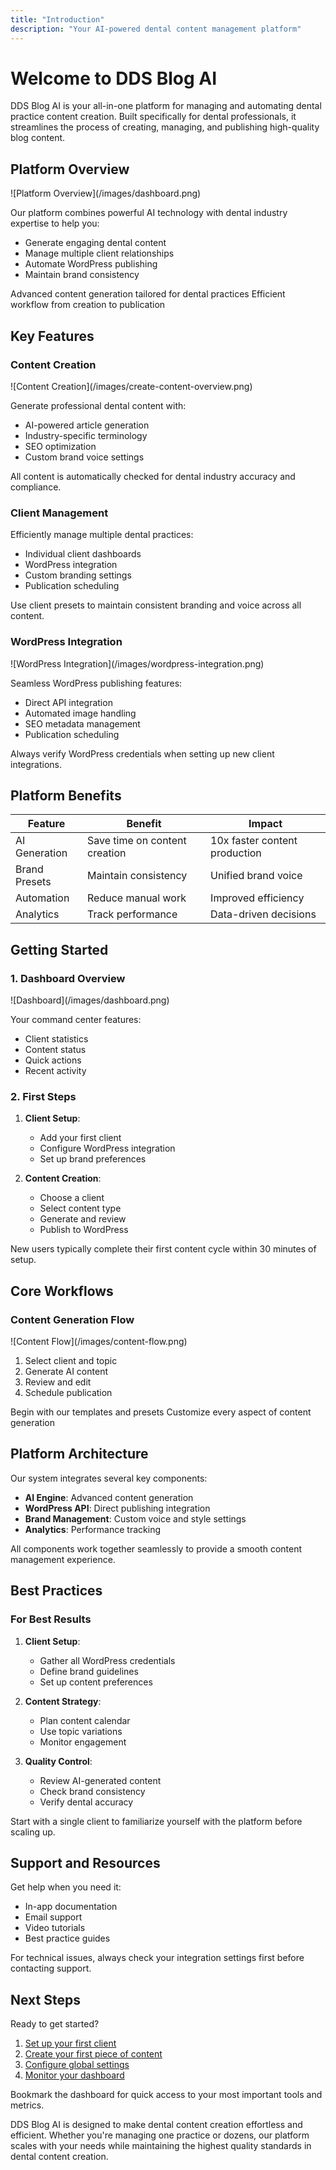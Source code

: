 ```yaml
---
title: "Introduction"
description: "Your AI-powered dental content management platform"
---
```


# Welcome to DDS Blog AI

DDS Blog AI is your all-in-one platform for managing and automating dental practice content creation. Built specifically for dental professionals, it streamlines the process of creating, managing, and publishing high-quality blog content.

## Platform Overview

<Frame>
  ![Platform Overview](/images/dashboard.png)
</Frame>

Our platform combines powerful AI technology with dental industry expertise to help you:
- Generate engaging dental content
- Manage multiple client relationships
- Automate WordPress publishing
- Maintain brand consistency

<CardGroup cols={2}>
  <Card title="AI-Powered" icon="robot">
    Advanced content generation tailored for dental practices
  </Card>
  
  <Card title="Streamlined" icon="arrows-to-circle">
    Efficient workflow from creation to publication
  </Card>
</CardGroup>

## Key Features

### Content Creation

<Frame>
  ![Content Creation](/images/create-content-overview.png)
</Frame>

Generate professional dental content with:
- AI-powered article generation
- Industry-specific terminology
- SEO optimization
- Custom brand voice settings

<Note>
  All content is automatically checked for dental industry accuracy and compliance.
</Note>

### Client Management

Efficiently manage multiple dental practices:
- Individual client dashboards
- WordPress integration
- Custom branding settings
- Publication scheduling

<Tip>
  Use client presets to maintain consistent branding and voice across all content.
</Tip>

### WordPress Integration

<Frame>
  ![WordPress Integration](/images/wordpress-integration.png)
</Frame>

Seamless WordPress publishing features:
- Direct API integration
- Automated image handling
- SEO metadata management
- Publication scheduling

<Warning>
  Always verify WordPress credentials when setting up new client integrations.
</Warning>

## Platform Benefits

| Feature | Benefit | Impact |
|---------|---------|---------|
| AI Generation | Save time on content creation | 10x faster content production |
| Brand Presets | Maintain consistency | Unified brand voice |
| Automation | Reduce manual work | Improved efficiency |
| Analytics | Track performance | Data-driven decisions |

## Getting Started

### 1. Dashboard Overview

<Frame>
  ![Dashboard](/images/dashboard.png)
</Frame>

Your command center features:
- Client statistics
- Content status
- Quick actions
- Recent activity

### 2. First Steps

1. **Client Setup**:
   - Add your first client
   - Configure WordPress integration
   - Set up brand preferences

2. **Content Creation**:
   - Choose a client
   - Select content type
   - Generate and review
   - Publish to WordPress

<Info>
  New users typically complete their first content cycle within 30 minutes of setup.
</Info>

## Core Workflows

### Content Generation Flow

<Frame>
  ![Content Flow](/images/content-flow.png)
</Frame>

1. Select client and topic
2. Generate AI content
3. Review and edit
4. Schedule publication

<CardGroup cols={2}>
  <Card title="Quick Start" icon="rocket">
    Begin with our templates and presets
  </Card>
  
  <Card title="Advanced" icon="sliders">
    Customize every aspect of content generation
  </Card>
</CardGroup>

## Platform Architecture

Our system integrates several key components:

- **AI Engine**: Advanced content generation
- **WordPress API**: Direct publishing integration
- **Brand Management**: Custom voice and style settings
- **Analytics**: Performance tracking

<Note>
  All components work together seamlessly to provide a smooth content management experience.
</Note>

## Best Practices

### For Best Results

1. **Client Setup**:
   - Gather all WordPress credentials
   - Define brand guidelines
   - Set up content preferences

2. **Content Strategy**:
   - Plan content calendar
   - Use topic variations
   - Monitor engagement

3. **Quality Control**:
   - Review AI-generated content
   - Check brand consistency
   - Verify dental accuracy

<Tip>
  Start with a single client to familiarize yourself with the platform before scaling up.
</Tip>

## Support and Resources

Get help when you need it:

- In-app documentation
- Email support
- Video tutorials
- Best practice guides

<Warning>
  For technical issues, always check your integration settings first before contacting support.
</Warning>

## Next Steps

Ready to get started?

1. [Set up your first client](/clients)
2. [Create your first piece of content](/create-content)
3. [Configure global settings](/settings)
4. [Monitor your dashboard](/dashboard)

<Tip>
  Bookmark the dashboard for quick access to your most important tools and metrics.
</Tip>

DDS Blog AI is designed to make dental content creation effortless and efficient. Whether you're managing one practice or dozens, our platform scales with your needs while maintaining the highest quality standards in dental content creation. 